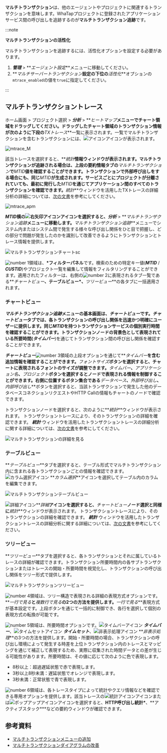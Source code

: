 **マルチトランザクション**は、他のエージェントやプロジェクトに関連するトランザクションを意味します。WhaTapプロジェクトに登録されたアプリケーションサービス間の呼び出しを追跡するのが**マルチトランザクション追跡**です。 

:::note

**マルチトランザクションの活性化**

マルチトランザクションを追跡するには、活性化オプションを設定する必要があります。 

1.  **_管理_** > **_エージェント設定_**メニューに移動してください。 
2.  **_マルチサーバートランザクション_**設定の下位の**_活性化_**オプションの`mtrace_enabled`の値を`true`に指定してください。

:::

## マルチトランザクショントレース

ホーム画面 > プロジェクト選択 > **_分析_** > **_ヒートマップ_**メニューでチャート領域をドラッグしてください。ドラッグしたチャート領域のトランザクション情報が次のように下段の**_TXトレース_**一覧に表示されます。一覧でマルチトランザクションを含むトランザクションには、![アイコン](/img/ic-s-mult-transation.svg)アイコンが表示されます。

![mtrace_M](/img/tx-trace-table.png)

該当トレースを選択すると、**_統計_**情報ウィンドウが表示されます。マルチトランザクションが追跡される場合は、上段の要約情報タブの**_マルチトランザクション_**で**_MTID_**値を確認することができます。トランザクションで外部呼び出しをする場合にも、同じ**_MTID_**が生成されます。サービスごとにプロジェクトが分離されていても、最初に発行した**_MTID_**を通じてアプリケーション間のすべてのトランザクションを確認できます。**_統計_**ウィンドウを活用したTXトレースの詳細分析の詳細については、[次の文書](trs-profile#details)を参考にしてください。

![mtrace_apm](/img/tx-trace-dt-up.png)

**_MTID_**横の![右矢印アイコン](/img/ic-arrow-right.svg)アイコンを選択すると、**_分析_** > **_マルチトランザクション追跡_**メニューに移動します。**_マルチトランザクション追跡_**メニューでシステム内またはシステム間で発生する様々な呼び出し関係をひと目で把握し、どの部分で問題が発生したのかを識別して改善できるようにトランザクションとトレース情報を提供します。 

![マルチトランザクションチャートsc](/img/multi-tx-cht.png)

![number 1](/img/number-01.png)領域は、**\*フィルターパネル**です。検索のための特定キー値(**_MTID_** / **_CUSTID_**)やプロジェクト一覧を編集して情報をフィルタリングすることができます。適用されたフィルターは、右側の![number 2](/img/number-02.png)に表現されるタブ一覧である**_チャートビュー_**、**テーブルビュー\***、**_ツリービュー_**の各タブに一括適用されます。

### チャートビュー

**_マルチトランザクション追跡_**メニューの基本画面は、**_チャートビュー_**です。**_チャートビュー_**タブでは、各トランザクションの呼び出し関係を迅速かつ明確にユーザーに提供します。同じ**_MTID_**を持つトランザクションサービスの個別実行時間を確認することができます。トランザクションノードの背景色として表現されている所要時間(**_タイムバー_**)を通じてトランザクション間の呼び出し関係を確認することができます。 

**_チャートビュー_**![number 3](/img/number-03.png)領域の上段オプションを通じて**_タイムバー_**を含む追加情報を確認することができます。**_フォントサイズ_**ボタンを選択すると、チャートに表現されるフォントのサイズが調整できます。**_タイムバー_**、**_アプリケーション名_**、**_プロジェクト_**ボタンを選択するとノードで表現される情報を制御することができます。右側に位置するボタン集合である**_データベース_**、**_外部呼び出し_**、**_内部呼び出し_**ボタンを選択すると、当該トランザクションで発生した他のデータベースコネクションリクエストやHTTP Callの情報もチャートのノードで確認できます。

トランザクションノードを選択すると、次のように**_統計_**ウィンドウが表示されます。 トランザクショントレースにより、そのトランザクションの詳細を確認できます。 **_統計_** ウィンドウを活用したトランザクショントレースの詳細分析に関する詳細については、[次の文書](trs-profile#details)を参考にしてください。

![マルチトランザクションの詳細を見る](/img/multi-tx-stat.png)

### テーブルビュー

**_テーブルビュー_**タブを選択すると、テーブル形式でマルチトランザクション内に含まれる各トランザクションごとの情報を確認できます。![カラム選択アイコン](/img/ic-column.svg) **_カラム選択_**アイコンを選択してテーブル内のカラムを編集できます。 

![マルチトランザクションテーブルビュー](/img/multi-tx-tb.png)

![詳細アイコン](/img/ic-pageview.svg)**_詳細_**アイコンを選択すると、**_チャートビュー_**ノード選択と同様に**_統計_**ウィンドウが表示されます。 トランザクショントレースにより、そのトランザクションの詳細を確認できます。 **_統計_** ウィンドウを活用したトランザクショントレースの詳細分析に関する詳細については、[次の文書](trs-profile#details)を参考にしてください。

### ツリービュー

**_ツリービュー_**タブを選択すると、各トランザクションとそれに属しているトレースの詳細が確認できます。トランザクション所要時間内の各サブトランザクションまたはトレースの開始・所要時間を視覚化し、トランザクションの呼び出し関係をツリー形式で提供します。 

![マルチトランザクションツリービュー](/img/multi-tx-tr.png)

![number 4](/img/number-04.png)領域は、ツリー構造で表現される詳細の表現方式オプションです。**_一行で見る_**と**_複数行で見る_**の2つの方法を提供します。**_一行で見る_**表現方式が基本設定です。上段ボタンを通じて一括的に制御でき、各行を選択して個別の表現方式の転換が可能です。

![number 5](/img/number-05.png)領域は、所要時間オプションです。![タイムバーアイコン](/img/ic-dashbaord-bar-chart-h.svg) **_タイムバー_**、![タイムセットアイコン](/img/ic-custom-time.svg) **_タイムセット_**、![非表示処理アイコン](/img/ic-eye-invisible.svg) **_非表示処理_**の3つの方法を提供します。開始・所要時間の場合、トランザクションの呼び出し環境によって発生する時差を上位トランザクション内のトレースとマッピングを通じて補正して表現するため、実際に収集された時間データとの差が生じる可能性があります。所要時間は、その値に応じて次のように色で表現します。

-   8秒以上：<span class='etrs'>超過遅延</span>状態で<span class='etrs'>赤</span>で表現します。
-   3秒以上8秒未満：<span class='ov5ud10'>遅延</span>状態で<span class='ov5ud10'>オレンジ</span>で表現します。
-   3秒未満：<span class='woer'>正常</span>状態で<span class='woer'>青</span>で表現します。

![number 6](/img/number-06.png)領域は、各トレースタイプによって統計やクエリ情報などを確認できる専用オプションを提供します。該当トレースの![統計アイコン](/img/ic-static.svg)アイコンまたは![ポップアップアイコン](/img/ic-popup.svg)アイコンを選択すると、**HTTP呼び出し統計\***、**アクティブスタック\***などの要約ウィンドウが確認できます。

## 参考資料

-   [マルチトランザクションメニューの追加](https://www.whatap.io/ko/blog/85/index.html)
-   [マルチトランザクションダイアグラムの改善](https://www.whatap.io/ko/blog/72/index.html)

<!-- 

**멀티 트랜잭션**은 다른 에이전트나 프로젝트와 연관된 트랜잭션을 의미합니다. 와탭 프로젝트에 등록된 애플리케이션 서비스 간의 호출을 추적하는 것이 **멀티 트랜잭션 추적**입니다. 

:::note 
멀티 트랜잭션 활성화
멀티 트랜잭션을 추적하려면 활성화 옵션을 설정해야 합니다. 
1. ***관리*** > ***에이전트 설정*** 메뉴로 이동하세요. 
1. ***멀티서버 트랜잭션*** 설정 하위의 ***활성화*** 옵션 `mtrace_enabled`의 값을 `true`로 지정하세요.
:::

1. 홈 화면 > 프로젝트 선택 > ***분석*** > ***히트맵*** 메뉴에서 차트 영역을 드래그하세요.<br/>
  드래그한 차트 영역의 트랜잭션 정보가 다음과 같이 하단 ***TX 트레이스*** 목록에 나타납니다. 목록에서 멀티 트랜잭션을 포함한 트랜잭션은 ![아이콘](/img/ic-s-mult-transation.svg) 아이콘이 표시됩니다.

  ![mtrace_M](/img/tx-trace-table.png)

1. 해당 트레이스를 선택하면 ***통계*** 정보 창이 나타납니다.<br/>
  멀티 트랜잭션이 추적되는 경우 상단 요약 정보 탭의 ***멀티 트랜잭션***에서 **MTID** 값을 확인할 수 있습니다. 트랜잭션에서 외부 호출을 하는 경우에도 동일한 **MTID**가 생성됩니다. 업무별로 프로젝트가 분리되어 있더라도 처음 발급한 **MTID**를 통해 애플리케이션 간의 모든 트랜잭션을 확인할 수 있습니다. ***통계*** 창을 활용한 TX 트레이스 상세 분석에 관한 자세한 내용은 [다음 문서](trs-profile#details)를 참조하세요.

  ![mtrace_apm](/img/tx-trace-dt-up.png)

1. ***멀티 트랜잭션*** 옆의 ![오른쪽 화살표 아이콘](/img/ic-arrow-right.svg) 아이콘을 선택하면 ***분석*** > ***멀티 트랜잭션 추적*** 메뉴로 이동합니다.<br/>
  ***멀티 트랜잭션 추적*** 메뉴의 기본 화면은 ***차트 뷰***입니다. ***차트 뷰*** 탭에서는 동일한 **MTID**를 갖는 트랜잭션 서비스들의 개별 수행 시간을 확인할 수 있습니다.

  ![멀티 트랜잭션 차트](/img/multi-tx-cht.png)

1. ***테이블 뷰*** 탭을 선택하세요.<br/>
  ***테이블 뷰*** 탭에서는 티어별 트랜잭션 트레이스 정보를 확인할 수 있습니다. 

  ![멀티 트랜잭션 테이블 뷰](/img/multi-tx-tb.png)

  ![상세 아이콘](/img/ic-pageview.svg)상세 아이콘을 선택하면 ***통계*** 창이 나타납니다. 같은 프로젝트에 속한 애플리케이션 서비스 간의 호출 관계를 확인할 수 있습니다. 

  ![멀티 트랜잭션 상세 보기](/img/multi-tx-stat.png)
  
:::note
Caller와 Callee
* **Caller**: 서비스를 호출한 트랜잭션(호출자)을 의미합니다.
* **Callee**: 서비스를 호출 당한 트랜잭션(피호출자)을 의미합니다.
:::

## 참고 자료

* [멀티 트랜잭션 메뉴 추가](https://www.whatap.io/ko/blog/85/index.html)
* [멀티트랜잭션 다이어그램 개편](https://www.whatap.io/ko/blog/72/index.html)

-->

<!-- 
 * ![왼쪽 아이콘](/img/ic-metrics-cube-back.svg) 아이콘을 선택하면 ***프로젝트 목록***을 숨기고 차트에 집중할 수 있도록 ***차트 뷰*** 영역을 확장시킬 수 있습니다.
 같은 프로젝트에 속한 애플리케이션 서비스들 간의 호출 관계는 트레이스 내에서 데이터를 확인할 수 있습니다.
-->

<!--
서비스(업무) 별로 분리되어 있는 애플리케이션 서비스들 간의 호출을 추적할 수 있습니다. 와탭에 등록되어 있는 프로젝트라면 프로젝트에 등록된 애플리케이션 서비스들 간의 호출에 대한 추적을 말합니다.
화면에서 멀티 트랜잭션 추적이 적용된 경우 히트맵 트랜잭션을 드래그하세요.

-->

<!--

**멀티 트랜잭션**은 다른 APM과 연계된 트랜잭션을 의미합니다. 단일 APM에서 분리된 모든 트랜잭션을 수집하면 부하가 많이 걸리기 때문에 하나의 트랜잭션에 연계된 트랜잭션을 같이 수집합니다. **멀티 멀티 트랜잭션 추적**은 와탭 프로젝트에 등록된 애플리케이션 서비스 간의 호출을 추적하는 것을 의미합니다.

1. 멀티 트랜잭션을 추적하려면 에이전트 설정 파일에 다음 옵션을 설정하세요.<br/>
  `mtrace_enabled`는 값이 `true`일 때 기본값 10% 비율로 멀티 트랜잭션을 추적합니다.  

  ```ini title='whatap.conf'
  mtrace_enabled=true 
  ```

-->
